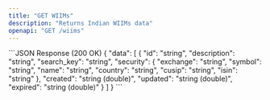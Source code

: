 ```yaml
---
title: "GET WIIMs"
description: "Returns Indian WIIMs data"
openapi: "GET /wiims"
---
```

<ResponseExample>
```JSON Response (200 OK)
{
  "data": [
    {
      "id": "string",
      "description": "string",
      "search_key": "string",
      "security": {
        "exchange": "string",
        "symbol": "string",
        "name": "string",
        "country": "string",
        "cusip": "string",
        "isin": "string"
      },
      "created": "string (double)",
      "updated": "string (double)",
      "expired": "string (double)"
    }
  ]
}
```
</ResponseExample>